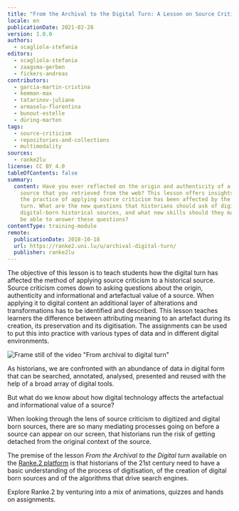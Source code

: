 ```yaml
---
title: "From the Archival to the Digital Turn: A Lesson on Source Criticism"
locale: en
publicationDate: 2021-02-28
version: 1.0.0
authors:
  - scagliola-stefania
editors:
  - scagliola-stefania
  - zaagsma-gerben
  - fickers-andreas
contributors:
  - garcia-martin-cristina
  - kemman-max
  - tatarinov-juliane
  - armaselu-florentina
  - bunout-estelle
  - düring-marten
tags:
  - source-criticism
  - repositories-and-collections
  - multimodality
sources:
  - ranke2lu
license: CC BY 4.0
tableOfContents: false
summary:
  content: Have you ever reflected on the origin and authenticity of a historical
    source that you retrieved from the web? This lesson offers insights into how
    the practice of applying source criticism has been affected by the digital
    turn. What are the new questions that historians should ask of digitised and
    digital-born historical sources, and what new skills should they master to
    be able to answer these questions?
contentType: training-module
remote:
  publicationDate: 2018-10-18
  url: https://ranke2.uni.lu/u/archival-digital-turn/
  publisher: ranke2lu
---
```

The objective of this lesson is to teach students how the digital turn has affected the method of applying source criticism to a historical source. Source criticism comes down to asking questions about the origin, authenticity and informational and artefactual value of a source. When applying it to digital content an additional layer of alterations and transformations has to be identified and described. This lesson teaches learners the difference between attributing meaning to an artefact during its creation, its preservation and its digitisation. The assignments can be used to put this into practice with various types of data and in different digital environments.

![Frame still of the video "From archival to digital turn"](/assets/content/en/resources/external/from-the-archival-to-the-digital-turn-a-lesson-on-source-criticism/archival-digital-turn.png)

As historians, we are confronted with an abundance of data in digital form that can be searched, annotated, analysed, presented and reused with the help of a broad array of digital tools.

But what do we know about how digital technology affects the artefactual and informational value of a source?

When looking through the lens of source criticism to digitized and digital born sources, there are so many mediating processes going on before a source can appear on our screen, that historians run the risk of getting detached from the original context of the source.

The premise of the lesson *From the Archival to the Digital turn* available on the [Ranke.2 platform](https://ranke2.uni.lu/u/archival-digital-turn/) is that historians of the 21st century need to have a basic understanding of the process of digitisation, of the creation of digital born sources and of the algorithms that drive search engines.

Explore Ranke.2 by venturing into a mix of animations, quizzes and hands on assignments.
